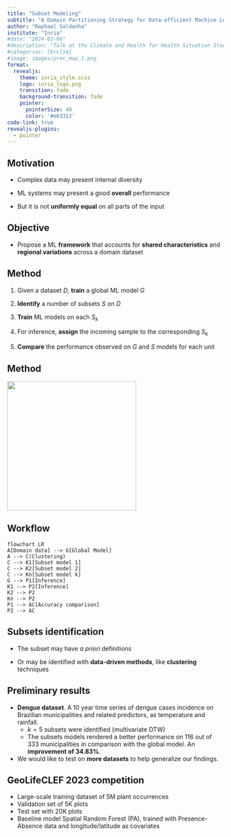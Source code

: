```yaml
---
title: "Subset Modeling"
subtitle: "A Domain Partitioning Strategy for Data-efficient Machine Learning"
author: "Raphael Saldanha"
institute: "Inria"
#date: "2024-02-06"
#description: "Talk at the Climate and Health for Health Situation Studies Workshop, IRD."
#categories: [brclim]
#image: images/prec_map_1.png
format:
  revealjs: 
    theme: inria_style.scss
    logo: inria_logo.png
    transition: fade
    background-transition: fade
    pointer:
      pointerSize: 40
      color: '#e63312'
code-link: true
revealjs-plugins:
  - pointer
---
```


## Motivation

-   Complex data may present internal diversity

-   ML systems may present a good **overall** performance

-   But it is not **uniformly equal** on all parts of the input

## Objective

-   Propose a ML **framework** that accounts for **shared characteristics** and **regional variations** across a domain dataset

## Method

1.  Given a dataset $D$, **train** a global ML model $G$

2.  **Identify** a number of subsets $S$ on $D$

3.  **Train** ML models on each $S_k$

4.  For inference, **assign** the incoming sample to the corresponding $S_k$

5.  **Compare** the performance observed on $G$ and $S$ models for each unit

## Method

![](images/global_subsets.png){width="300"}

## Workflow

```mermaid
flowchart LR
A[Domain data] --> G[Global Model]
A --> C(Clustering)
C --> K1[Subset model 1]
C --> K2[Subset model 2]
C --> Kn[Subset model k]
G --> P1[Inference]
K1 --> P2[Inference]
K2 --> P2
Kn --> P2
P1 --> AC[Accuracy comparison]
P2 --> AC
```

## Subsets identification

-   The subset may have *a priori* definitions

-   Or may be identified with **data-driven methods**, like **clustering** techniques

## Preliminary results

-   **Dengue dataset**. A 10 year time series of dengue cases incidence on Brazilian municipalities and related predictors, as temperature and rainfall.
    -   $k=5$ subsets were identified (multivariate DTW)
    -   The subsets models rendered a better performance on 116 out of 333 municipalities in comparison with the global model. An **improvement of 34.83%**.
-   We would like to test on **more datasets** to help generalize our findings.

## GeoLifeCLEF 2023 competition

-   Large-scale training dataset of 5M plant occurrences
-   Validation set of 5K plots
-   Test set with 20K plots
-   Baseline model Spatial Random Forest (PA), trained with Presence-Absence data and longitude/latitude as covariates
